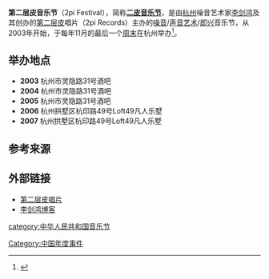 '''第二层皮音乐节'''（2pi Festival），简称'''[[二皮音乐节|二皮音乐节]]'''，是由[[杭州|杭州]]噪音艺术家[[李剑鸿|李剑鸿]]及其创办的[[第二层皮|第二层皮]]唱片（2pi Records）主办的[[噪音|噪音]]/[[声音艺术|声音艺术]]/[[即兴|即兴]]音乐节，从2003年开始，于每年11月的最后一个[[周末|周末]]在杭州举办<ref name=ondarock>{{cite web|url=http://www.ondarock.it/interviews/lijianhong.htm|title=Li Jianhong: While my guitar gently screams|website=Ondarock|accessdate=2018-02-07|language=en|dead-url=no|}}</ref>。

==举办地点==

*'''2003''' 杭州市灵隐路31号酒吧
*'''2004''' 杭州市灵隐路31号酒吧
*'''2005''' 杭州市灵隐路31号酒吧
*'''2006''' 杭州拱墅区杭印路49号Loft49凡人乐墅
*'''2007''' 杭州拱墅区杭印路49号Loft49凡人乐墅

==参考来源==

{{reflist}}

==外部链接==

*[https://web.archive.org/web/20131123035436/http://www.2pi-records.com/ 第二层皮唱片]
*[https://web.archive.org/web/20160425185418/http://lijianhong.blogcn.com/ 李剑鸿博客]

[[category:中华人民共和国音乐节|category:中华人民共和国音乐节]]
[[Category:中国年度事件|Category:中国年度事件]]